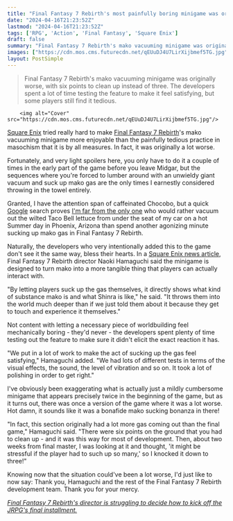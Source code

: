 ```yaml
---
title: "Final Fantasy 7 Rebirth's most painfully boring minigame was originally twice as tedious, but at the last minute Square decided 'it might be stressful'"
date: "2024-04-16T21:23:52Z"
lastmod: "2024-04-16T21:23:52Z"
tags: ['RPG', 'Action', 'Final Fantasy', 'Square Enix']
draft: false
summary: "Final Fantasy 7 Rebirth's mako vacuuming minigame was originally worse, with six points to clean up instead of three. The developers spent a lot of time testing the feature to make it feel satisfying, but some players still find it tedious."
images: ["https://cdn.mos.cms.futurecdn.net/qEUuDJ4U7LirXijbmef5TG.jpg"]
layout: PostSimple
---
```

> Final Fantasy 7 Rebirth's mako vacuuming minigame was originally worse, with six points to clean up instead of three. The developers spent a lot of time testing the feature to make it feel satisfying, but some players still find it tedious.


        <img alt="Cover" src="https://cdn.mos.cms.futurecdn.net/qEUuDJ4U7LirXijbmef5TG.jpg"/>
        
[Square Enix](https://www.gamesradar.com/uk/tag/square_enix/) tried really hard to make [Final Fantasy 7 Rebirth](https://www.gamesradar.com/final-fantasy-7-rebirth-guide/)'s mako vacuuming minigame more enjoyable than the painfully tedious practice in masochism that it is by all measures. In fact, it was originally a lot worse.

Fortunately, and very light spoilers here, you only have to do it a couple of times in the early part of the game before you leave Midgar, but the sequences where you're forced to lumber around with an unwieldy giant vacuum and suck up mako gas are the only times I earnestly considered throwing in the towel entirely. 

Granted, I have the attention span of caffeinated Chocobo, but a quick [Google](https://www.gamesradar.com/uk/tag/google/) search proves [I'm far from the only one](https://www.reddit.com/r/FinalFantasy/comments/1alv8fs/did_anyone_else_feel_like_this_vacuuming_thing/) who would rather vacuum out the wilted Taco Bell lettuce from under the seat of my car on a hot Summer day in Phoenix, Arizona than spend another agonizing minute sucking up mako gas in Final Fantasy 7 Rebirth.

Naturally, the developers who very intentionally added this to the game don't see it the same way, bless their hearts. In a [Square Enix news article](https://www.square-enix-games.com/en_GB/news/final-fantasy-vii-rebirth-nibelheim-pt2), Final Fantasy 7 Rebirth director Naoki Hamaguchi said the minigame is designed to turn mako into a more tangible thing that players can actually interact with.

"By letting players suck up the gas themselves, it directly shows what kind of substance mako is and what Shinra is like," he said. "It throws them into the world much deeper than if we just told them about it because they get to touch and experience it themselves."



Not content with letting a necessary piece of worldbuilding feel mechanically boring - they'd never - the developers spent plenty of time testing out the feature to make sure it didn't elicit the exact reaction it has.

"We put in a lot of work to make the act of sucking up the gas feel satisfying," Hamaguchi added. "We had lots of different tests in terms of the visual effects, the sound, the level of vibration and so on. It took a lot of polishing in order to get right."

I've obviously been exaggerating what is actually just a mildly cumbersome minigame that appears precisely twice in the beginning of the game, but as it turns out, there was once a version of the game where it was a lot worse. Hot damn, it sounds like it was a bonafide mako sucking bonanza in there!

"In fact, this section originally had a lot more gas coming out than the final game," Hamaguchi said. "There were six points on the ground that you had to clean up - and it was this way for most of development. Then, about two weeks from final master, I was looking at it and thought, 'it might be stressful if the player had to such up so many,' so I knocked it down to three!"

Knowing now that the situation could've been a lot worse, I'd just like to now say: Thank you, Hamaguchi and the rest of the Final Fantasy 7 Rebirth development team. Thank you for your mercy.

[<em>Final Fantasy 7 Rebirth's director is struggling to decide how to kick off the JRPG's final installment.</em>](https://www.gamesradar.com/final-fantasy-7-rebirths-director-is-struggling-to-decide-how-to-kick-off-the-jrpgs-final-installment/)
        
